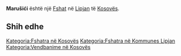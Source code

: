 {{Fshat në Kosovës
 | Emri                = Marušići
| sqi_V_name = Marushiçe
| sqi_V_FULL_NAME_RO = Marushiçe
| sqi_V_FULL_NAME_ND_RO = Marushice
| sqi_V_SORT_NAME_RG = MARUSHICE
| sqi_V_FULL_NAME_RG = Marushiçe
| sqi_V_FULL_NAME_ND_RG = Marushice
| srp_N_name = Marušići
| srp_N_FULL_NAME_RO = Marušići
| srp_N_FULL_NAME_ND_RO = Marusici
| srp_N_SORT_NAME_RG = MARUSICI
| srp_N_FULL_NAME_RG = Marušići
| srp_N_FULL_NAME_ND_RG = Marusici

 | Emri (Rasa dhanore) = 
 | Figura              = 
 | Shteti              = Kosovo
 | Komuna              = Lipjan
 | Kodi postar         = 
 | Sipërfaqja          = 

 | Popullsia           = 

 | Regj. i popullsisë  = 
 | Dend. e popullsisë  = 
 | Faqja zyrtare       = 
 <!--- Koordinatat ----> 
 | Gjerësia            = 43.233056
 | Gjatësia            = 20.856389
 | Lartësia            = 
}}
'''Marušići''' është një [[Fshat]] në [[Lipjan]] të [[Kosovës]].

<!-- == Gjeografia == -->
<!-- == Historia == -->
<!-- == Demografia == -->
== Shih edhe ==
{{Komuna Lipjan}}
{{Kosovo-Administrata-Cung}}

[[Kategoria:Fshatra në Kosovës]]
[[Kategoria:Fshatra në Kommunes Lipjan]]
[[Kategoria:Vendbanime në Kosovës]]